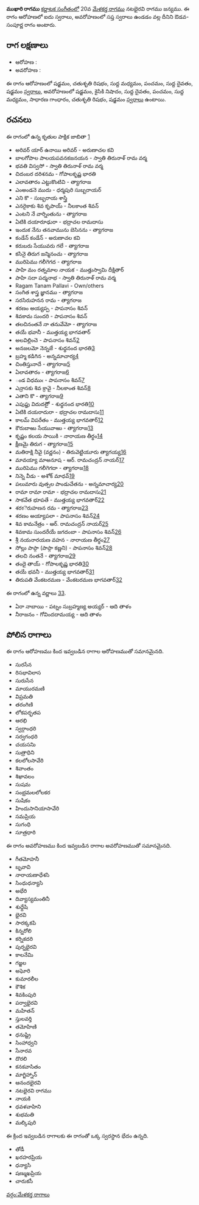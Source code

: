 {{Infobox ragam
	| name          	= ముఖారి
	| synonym	    	= 
	| mela          	= 
	| chakra        	= 
	| janaka        	= 
	| type          	= ఔడవ-సంపూర్ణ
	| arohanam      	= {{svaraC|S|R2|M1|P|D1|S'}} 
	| avarohanam    	= {{svaraC|S'|N2|D1|P|M1|G2|R2|S}}
	| jeeva         	=
	| chhaya        	=
	| nyasa         	=
	| vishesha      	= 
	| equivalent  		= 
}}
{{కర్ణాటక సంగీత రాగాలు}}
'''ముఖారి రాగము''' [[కర్ణాటక సంగీతం]]లో 20వ [[మేళకర్త రాగము]] నటభైరవి రాగము జన్యము.  ఈ రాగం ఆరోహణలో ఐదు స్వరాలు, అవరోహణంలో సప్త స్వరాలు ఉండడం వల్ల దీనిని ఔడవ-సంపూర్ణ రాగం అంటారు.


==రాగ లక్షణాలు==


* ఆరోహణ : {{svaraC|S|R2|M1|P|D1|S'}} 
* అవరోహణ : {{svaraC|S'|N2|D1|P|M1|G2|R2|S}}

ఈ రాగం ఆరోహణంలో షడ్జమం, చతుశృతి రిషభం, సుద్ద మధ్యమం, పంచమం, సుద్ద దైవతం, షడ్జమం [[స్వరాలు]], అవరోహణంలో షడ్జమం, కైసికి నిషాదం, సుద్ద దైవతం, పంచమం, సుద్ద మధ్యమం, సాధారణ గాంధారం, చతుశృతి రిషభం, షడ్జమం [[స్వరాలు]] ఉంటాయి.

==రచనలు==
ఈ రాగంలో ఉన్న కృతుల పాక్షిక జాబితా [https://github.com/ssrihari/ragavardhini/blob/master/ragas/kritis.psv]
* అరివర్ యార్ ఉనాయి అరివర్ - అరుణాచల కవి
* బాలగోపాల పాలయపవనకజనయన - స్వాతి తిరునాళ్ రామ వర్మ
* భవతి విస్వసో - స్వాతి తిరునాళ్ రామ వర్మ
* చిదంబర దరిశనమ - గోపాలకృష్ణ భారతి
* ఎలావతారం ఎట్టుకొంటివి - త్యాగరాజ
* ఎంఅండనె ముదు - ధర్మపురి సుబ్బరాయర్
* ఎని కొ - సుబ్బరాయ శాస్త్రి
* ఎనరైకాకు శివ కృపాయ్ - నీలకాంత శివన్
* ఎంటని నే వార్నింతును - త్యాగరాజ
* ఏటికి దయారూఢురా - భద్రాచల రామదాసు
* ఇందుక నేను తనవామును బెసినను - త్యాగరాజ
* కండేన్ కండేన్ - అరుణాచల కవి
* కరుబరు సేయువరు గలే - త్యాగరాజ
* కసినై తిరుగ జన్మినంచు - త్యాగరాజ
* మురిపెము గలీగెగద - త్యాగరాజ
* పాహి మం రత్నమాల నాయక - ముత్తుస్వామి దీక్షితార్
* పాహి సదా పద్మనాభ - స్వాతి తిరునాళ్ రామ వర్మ
* Ragam Tanam Pallavi - Own/others
* సంగిత శాస్త్ర జ్ఞానము - త్యాగరాజ
* సరసిరుహనన రామ - త్యాగరాజ
* శరణం అయ్యప్ప - పాపనాసం శివన్
* శివకామ సుందరి - పాపనాసం శివన్
* తలచినంతనే నా తనువేమో - త్యాగరాజ
* తయే భవానీ - ముత్తయ్య భాగవతార్
* అలవిల్లించె - పాపనాసం శివన్[http://www.karnatik.com/c1547.shtml]
* అనజలమో నెన్నజే - శుధ్ధనంద భారతి[http://www.karnatik.com/c1647.shtml]
* బ్రహ్మ కడిగిన - అన్నమాచార్య[http://www.karnatik.com/c1572.shtml]
* చింతిస్తునాదే - త్యాగరాజ[http://www.karnatik.com/c2244.shtml]
* ఏలావతారం - త్యాగరాజ[http://www.karnatik.com/c2274.shtml]
* ండ విధముఁ - పాపనాసం శివన్[http://www.karnatik.com/c1548.shtml]
* ఎన్రాసకు శివ క్రావై - నీలకాంత శివన్[http://www.karnatik.com/c1201.shtml]
* ఎతాని కొ - త్యాగరాజ[http://www.karnatik.com/c2304.shtml]
* ఎపుప్డు విదుదలైో - శుధ్ధనంద భారతి[http://www.karnatik.com/c1682.shtml]
* ఏటికి దయరాదురా - భద్రాచల రామదాసు[http://www.karnatik.com/c2472.shtml]
* కాలమ్ విపరేతం - ముత్తయ్య భాగవతార్[http://www.karnatik.com/c2219.shtml]
* కౌరుబాఱు సేయువాఱు - త్యాగరాజ[http://www.karnatik.com/c2394.shtml]
* కృష్ణం కలయ సాయికి - నారాయణ తీర్థం[http://www.karnatik.com/c1332.shtml]
* క్షీణమై తిరుగ - త్యాగరాజ[http://www.karnatik.com/c2411.shtml]
* మతిరాక్షి నీవై (వర్ణనం) - తిరువెట్టియూరు త్యాగయ్య[http://www.karnatik.com/c3012.shtml]
* మావయ్యా మాఅనూష - ఆర్. రామచంద్రన్ నాయర్[http://www.karnatik.com/c3111.shtml]
* మురిపెము గలీగెగదా - త్యాగరాజ[http://www.karnatik.com/c2571.shtml]
* నిన్నె వీడు - అశోక్ మాధవ్[http://www.karnatik.com/c2607.shtml]
* పలుమారు వుత్పల పాండుచేతను - అన్నమాచార్య[http://www.karnatik.com/c3306.shtml]
* రామా రామా రామా - భద్రాచల రామదాసు[http://www.karnatik.com/c2496.shtml]
* సాకవేత భూపతే - ముత్తయ్య భాగవతార్[http://www.karnatik.com/c2157.shtml]
* శరಕెరుహణన రమ - త్యాగరాజ[http://www.karnatik.com/c2813.shtml]
* శరణం అయ్యాపలా - పాపనాసం శివన్[http://www.karnatik.com/c1412.shtml]
* శివ కామనేత్రం - ఆర్. రామచంద్రన్ నాయర్[http://www.karnatik.com/c3126.shtml]
* శివకామ సుందరేయే జగదంబా - పాపనాసం శివన్[http://www.karnatik.com/c1408.shtml]
* శ్రీ నయనారయణ వహన - నారాయణ తీర్థం[http://www.karnatik.com/c1336.shtml]
* సోల్లు పాప్గా (పాప్గా కణ్ణని) - పాపనాసం శివన్[http://www.karnatik.com/c1549.shtml]
* తలచి నంతనే - త్యాగరాజ[http://www.karnatik.com/c2885.shtml]
* తందై తాయ్ - గోపాలకృష్ణ భారతి[http://www.karnatik.com/c1161.shtml]
* తయే భవనీ - ముత్తయ్య భాగవతార్[http://www.karnatik.com/c2054.shtml]
* తిరుపతి వేంకటరమణ - వేంకటరమణ భాగవతార్[http://www.karnatik.com/c3222.shtml]

ఈ రాగంలో ఉన్న వర్ణాలు [http://www.carnatica.in/kriti/varnamlist.htm].
* ఏరా నాబాయి - పట్నం సుబ్రహ్మణ్య అయ్యర్ - ఆది తాళం
* నీరాజనం - గోవిందదామయ్య - ఆది తాళం




==పోలిన రాగాలు==
ఈ రాగం ఆరోహణము కింద ఇవ్వబడిన రాగాల ఆరోహణముతో సమానమైనది.
* సురసేన
* రిసభావిలాస
* సురుసేన
* మాయురమణి
* విప్రమతి
* తరంగిణి
* లోకపర్భతప
* ఆరభి
* స్వర్గాంధరి
* సర్వగంధరి
* చయసనిు
* సుత్రాధిని
* కలలోలసావేరి
* శివాంతం
* శిఖావలం
* సుషమ
* సంభ్రమలలోలకర
* సుషికం
* హిందుసానియాసావేరి
* సమప్రియ
* సుగంధి
* సూత్రధారి

ఈ రాగం అవరోహణము కింద ఇవ్వబడిన రాగాల అవరోహణముతో సమానమైనది.
* గీతమోహనీ
* బృవావి
* నారాయణాధేశసి
* సింధుధన్యాసి
* అభేరి
* దివ్యాస్యమంతినీ
* శుధ్దేషి
* భైరవి
* సారక్కకపి
* కిన్నరోలి
* కర్నికదరి
* పుర్నభైరవి
* కాలనేమి
* గజ్జల
* అఘోరి
* కుమారలీల
* కౌశిక
* శివకింపురి
* పర్వాభైరవి
* మహితన్
* స్తులవర్తి
* తమోహిణి
* ధనుష్ట్రి
* సింహాధ్వని
* సేనారవ
* దొరలి
* కనకవాసితం
* మాగ్జిహ్నాన్
* ఆనందభైరవి
* నటభైరవి రాగము
* నాయకి
* ధవళవాహిని
* శుభమతి
* మల్కిపురి

ఈ క్రింద ఇవ్వబడిన రాగాలకు ఈ రాగంతో ఒక్క స్వరస్థాన భేదం ఉన్నది.
* తోడీ
* ఖరహరప్రియ
* ధన్యాసి
* షణ్ముఖప్రియ
* చారుకసీ



[[వర్గం:మేళకర్త రాగాలు]]